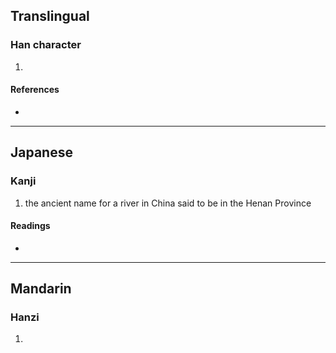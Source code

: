 {{character info/new}}
==Translingual==

===Han character===
{{Han char|rn=85|rad=水|as=13|sn=16|four=|canj=EYDL,XEYDL|ids=⿰氵新}}

# {{defn|Han|sort=水13}}

====References====
* {{Han ref|kx=0653.300|dkj=18415|hdz=31764.020|uh=6FB5|ud=28597}}

----

==Japanese==

===Kanji===
{{ja-kanji|grade=|rs=水13}}

# the ancient name for a river in China said to be in the Henan Province

====Readings====
* {{ja-readings|on=[[しん]] (shin)|kun=}}

----

==Mandarin==

===Hanzi===
{{cmn-hanzi|pin=[[zhēn]] ([[zhen1]])|wg=chen<sup>1</sup>}}

# {{defn|lang=cmn|sort=水13}}